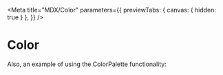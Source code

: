 
<Meta title="MDX/Color" parameters={{
    previewTabs: { canvas: { hidden: true } },
}} />

# Color

Also, an example of using the ColorPalette functionality:

<ColorPalette>
  <ColorItem title="Neutral Colors" colors={{
    '$grey-dark': 'rgb(9, 49, 73)',
    '$grey-medium': 'rgb(93, 120, 136)',
    '$grey-light': 'rgb(206, 214, 219)',
    '$grey-lightest': 'rgb(243, 245, 246)',
    '$white':'rgb(255, 255, 255)' ,
  }} />
</ColorPalette>